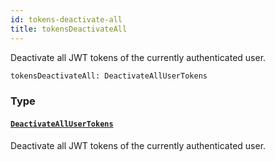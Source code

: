 ```yaml
---
id: tokens-deactivate-all
title: tokensDeactivateAll
---
```


Deactivate all JWT tokens of the currently authenticated user.

```graphql
tokensDeactivateAll: DeactivateAllUserTokens

```

### Type

#### [`DeactivateAllUserTokens`](/developer/api-reference/objects/deactivate-all-user-tokens)

Deactivate all JWT tokens of the currently authenticated user.
